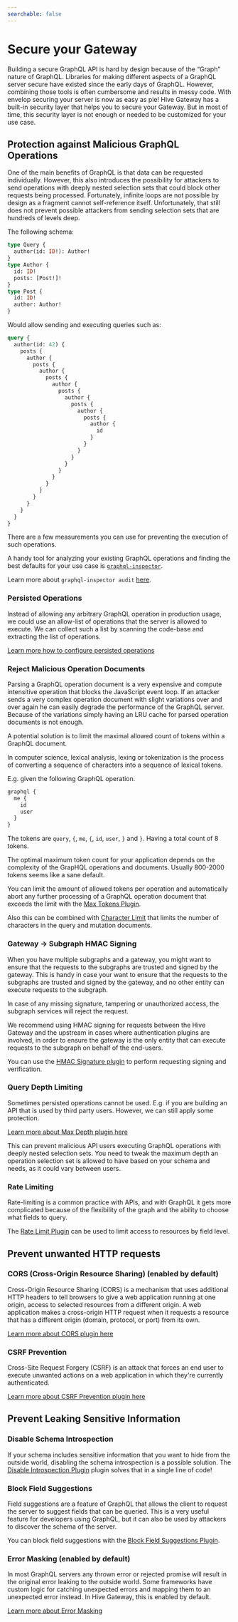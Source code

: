 ```yaml
---
searchable: false
---
```



# Secure your Gateway

Building a secure GraphQL API is hard by design because of the “Graph” nature of GraphQL. Libraries
for making different aspects of a GraphQL server secure have existed since the early days of
GraphQL. However, combining those tools is often cumbersome and results in messy code. With envelop
securing your server is now as easy as pie! Hive Gateway has a built-in security layer that helps
you to secure your Gateway. But in most of time, this security layer is not enough or needed to be
customized for your use case.

## Protection against Malicious GraphQL Operations

One of the main benefits of GraphQL is that data can be requested individually. However, this also
introduces the possibility for attackers to send operations with deeply nested selection sets that
could block other requests being processed. Fortunately, infinite loops are not possible by design
as a fragment cannot self-reference itself. Unfortunately, that still does not prevent possible
attackers from sending selection sets that are hundreds of levels deep.

The following schema:

```graphql
type Query {
  author(id: ID!): Author!
}
type Author {
  id: ID!
  posts: [Post!]!
}
type Post {
  id: ID!
  author: Author!
}
```

Would allow sending and executing queries such as:

```graphql
query {
  author(id: 42) {
    posts {
      author {
        posts {
          author {
            posts {
              author {
                posts {
                  author {
                    posts {
                      author {
                        posts {
                          author {
                            id
                          }
                        }
                      }
                    }
                  }
                }
              }
            }
          }
        }
      }
    }
  }
}
```

There are a few measurements you can use for preventing the execution of such operations.

A handy tool for analyzing your existing GraphQL operations and finding the best defaults for your
use case is [`graphql-inspector`](https://www.the-guild.dev/graphql/inspector).

Learn more about `graphql-inspector audit`
[here](https://the-guild.dev/graphql/inspector/docs/essentials/audit).

### Persisted Operations

Instead of allowing any arbitrary GraphQL operation in production usage, we could use an allow-list
of operations that the server is allowed to execute. We can collect such a list by scanning the
code-base and extracting the list of operations.

[Learn more how to configure persisted operations](/docs/gateway/persisted-documents)

### Reject Malicious Operation Documents

Parsing a GraphQL operation document is a very expensive and compute intensitive operation that
blocks the JavaScript event loop. If an attacker sends a very complex operation document with slight
variations over and over again he can easily degrade the performance of the GraphQL server. Because
of the variations simply having an LRU cache for parsed operation documents is not enough.

A potential solution is to limit the maximal allowed count of tokens within a GraphQL document.

In computer science, lexical analysis, lexing or tokenization is the process of converting a
sequence of characters into a sequence of lexical tokens.

E.g. given the following GraphQL operation.

```graphql
graphql {
  me {
    id
    user
  }
}
```

The tokens are `query`, `{`, `me`, `{`, `id`, `user`, `}` and `}`. Having a total count of 8 tokens.

The optimal maximum token count for your application depends on the complexity of the GrapHQL
operations and documents. Usually 800-2000 tokens seems like a sane default.

You can limit the amount of allowed tokens per operation and automatically abort any further
processing of a GraphQL operation document that exceeds the limit with the
[Max Tokens Plugin](/docs/gateway/other-features/security/max-tokens).

Also this can be combined with
[Character Limit](/docs/gateway/other-features/security/character-limit) that limits the number of
characters in the query and mutation documents.

### Gateway -> Subgraph HMAC Signing

When you have multiple subgraphs and a gateway, you might want to ensure that the requests to the
subgraphs are trusted and signed by the gateway. This is handy in case your want to ensure that the
requests to the subgraphs are trusted and signed by the gateway, and no other entity can execute
requests to the subgraph.

In case of any missing signature, tampering or unauthorized access, the subgraph services will
reject the request.

We recommend using HMAC signing for requests between the Hive Gateway and the upstream in cases
where authentication plugins are involved, in order to ensure the gateway is the only entity that
can execute requests to the subgraph on behalf of the end-users.

You can use the [HMAC Signature plugin](/docs/gateway/other-features/security/hmac-signature) to
perform requesting signing and verification.

### Query Depth Limiting

Sometimes persisted operations cannot be used. E.g. if you are building an API that is used by third
party users. However, we can still apply some protection.

[Learn more about Max Depth plugin here](/docs/gateway/other-features/security/max-depth)

This can prevent malicious API users executing GraphQL operations with deeply nested selection sets.
You need to tweak the maximum depth an operation selection set is allowed to have based on your
schema and needs, as it could vary between users.

### Rate Limiting

Rate-limiting is a common practice with APIs, and with GraphQL it gets more complicated because of
the flexibility of the graph and the ability to choose what fields to query.

The [Rate Limit Plugin](/docs/gateway/other-features/security/rate-limiting) can be used to limit
access to resources by field level.

## Prevent unwanted HTTP requests

### CORS (Cross-Origin Resource Sharing) (enabled by default)

Cross-Origin Resource Sharing (CORS) is a mechanism that uses additional HTTP headers to tell
browsers to give a web application running at one origin, access to selected resources from a
different origin. A web application makes a cross-origin HTTP request when it requests a resource
that has a different origin (domain, protocol, or port) from its own.

[Learn more about CORS plugin here](/docs/gateway/other-features/security/cors)

### CSRF Prevention

Cross-Site Request Forgery (CSRF) is an attack that forces an end user to execute unwanted actions
on a web application in which they're currently authenticated.

[Learn more about CSRF Prevention plugin here](/docs/gateway/other-features/security/csrf-prevention)

## Prevent Leaking Sensitive Information

### Disable Schema Introspection

If your schema includes sensitive information that you want to hide from the outside world,
disabling the schema introspection is a possible solution. The
[Disable Introspection Plugin](/docs/gateway/other-features/security/disable-introspection) plugin
solves that in a single line of code!

### Block Field Suggestions

Field suggestions are a feature of GraphQL that allows the client to request the server to suggest
fields that can be queried. This is a very useful feature for developers using GraphQL, but it can
also be used by attackers to discover the schema of the server.

You can block field suggestions with the
[Block Field Suggestions Plugin](/docs/gateway/other-features/security/block-field-suggestions).

### Error Masking (enabled by default)

In most GraphQL servers any thrown error or rejected promise will result in the original error
leaking to the outside world. Some frameworks have custom logic for catching unexpected errors and
mapping them to an unexpected error instead. In Hive Gateway, this is enabled by default.

[Learn more about Error Masking](/docs/gateway/other-features/security/error-masking)
